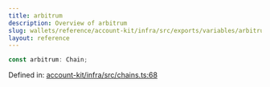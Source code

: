 ```yaml
---
title: arbitrum
description: Overview of arbitrum
slug: wallets/reference/account-kit/infra/src/exports/variables/arbitrum
layout: reference
---
```


```ts
const arbitrum: Chain;
```

Defined in: [account-kit/infra/src/chains.ts:68](https://github.com/alchemyplatform/aa-sdk/blob/da19afd63b0ba06a4de95b0d2d7871f64d546304/account-kit/infra/src/chains.ts#L68)
